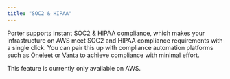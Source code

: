 ```yaml
---
title: "SOC2 & HIPAA"
---
```


Porter supports instant SOC2 & HIPAA compliance, which makes your infrastructure on AWS meet SOC2 and HIPAA compliance requirements with a single click.
You can pair this up with compliance automation platforms such as [Oneleet](https://www.oneleet.com/) or [Vanta](https://www.vanta.com/) to achieve compliance with minimal effort. 

This feature is currently only available on AWS.
